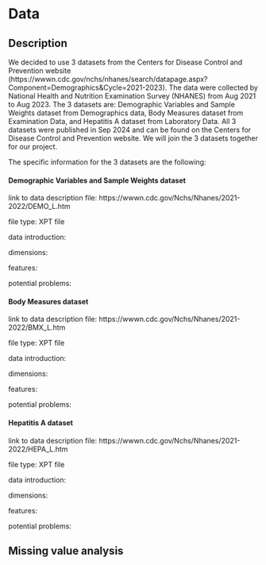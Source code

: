 # Data

## Description
We decided to use 3 datasets from the Centers for Disease Control and Prevention website (https://wwwn.cdc.gov/nchs/nhanes/search/datapage.aspx?Component=Demographics&Cycle=2021-2023). The data were collected by National Health and Nutrition Examination Survey (NHANES) from Aug 2021 to Aug 2023. The 3 datasets are: Demographic Variables and Sample Weights dataset from Demographics data, Body Measures dataset from Examination Data, and Hepatitis A dataset from Laboratory Data. All 3 datasets were published in Sep 2024 and can be found on the Centers for Disease Control and Prevention website. We will join the 3 datasets together for our project.

The specific information for the 3 datasets are the following:

#### Demographic Variables and Sample Weights dataset
link to data description file: https://wwwn.cdc.gov/Nchs/Nhanes/2021-2022/DEMO_L.htm

file type: XPT file

data introduction: 

dimensions: 

features: 

potential problems:


#### Body Measures dataset
link to data description file: https://wwwn.cdc.gov/Nchs/Nhanes/2021-2022/BMX_L.htm

file type: XPT file

data introduction: 

dimensions: 

features: 

potential problems:


#### Hepatitis A dataset
link to data description file: https://wwwn.cdc.gov/Nchs/Nhanes/2021-2022/HEPA_L.htm

file type: XPT file

data introduction: 

dimensions: 

features: 

potential problems:



## Missing value analysis
